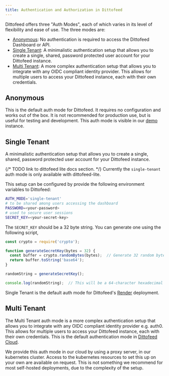 ```yaml
---
title: Authentication and Authorization in Dittofeed
---
```


Dittofeed offers three "Auth Modes", each of which varies in its level of flexibility and ease of use. The three modes are:

- [Anonymous](#anonymous): No authentication is required to access the Dittofeed Dashboard or API.
- [Single Tenant](#single-tenant): A minimalistic authentication setup that allows you to create a
single, shared, password protected user account for your Dittofeed instance.
- [Multi Tenant](#multi-tenant): A more complex authentication setup that allows you to integrate
with any OIDC compliant identity provider. This allows for multiple users to
access your Dittofeed instance, each with their own credentials.

## Anonymous

This is the default auth mode for Dittofeed. It requires no configuration and works out of the box. It is not recommended for production use, but is useful for testing and development. This auth mode is visible in our [demo](https://demo.dittofeed.com) instance.

## Single Tenant

A minimalistic authentication setup that allows you to create a single, shared, password protected user account for your Dittofeed instance.

{/* TODO link to dittofeed lite docs section. */}
<Warning>
  Currently the `single-tenant` auth mode is only available with dittofeed-lite.
</Warning>

This setup can be configured by provide the following environment variables to Dittofeed:

```bash
AUTH_MODE='single-tenant'
# to be shared among users accessing the dashboard
PASSWORD=<your-password>
# used to secure user sessions
SECRET_KEY=<your-secret-key>
```

The `SECRET_KEY` should be a 32 byte string. You can generate one using the following script,

```javascript
const crypto = require('crypto');

function generateSecretKey(bytes = 32) {
  const buffer = crypto.randomBytes(bytes);  // Generate 32 random bytes
  return buffer.toString('base64');  
}

randomString = generateSecretKey();

console.log(randomString);  // This will be a 64-character hexadecimal string
```

Single Tenant is the default auth mode for Dittofeed's [Render](/deployment/self-hosted/render) deployment.

## Multi Tenant

The Multi Tenant auth mode is a more complex authentication setup that allows you to integrate with any OIDC compliant identity provider e.g. auth0. This allows for multiple users to access your Dittofeed instance, each with their own credentials. This is the default authentication mode in [Dittofeed Cloud](/deployment/cloud).

We provide this auth mode in our cloud by using a proxy server, in our kubernetes cluster. Access to the kubernetes resources to set this up on your own are available on request. This is not something we recommend for most self-hosted deployments, due to the complexity of the setup.
